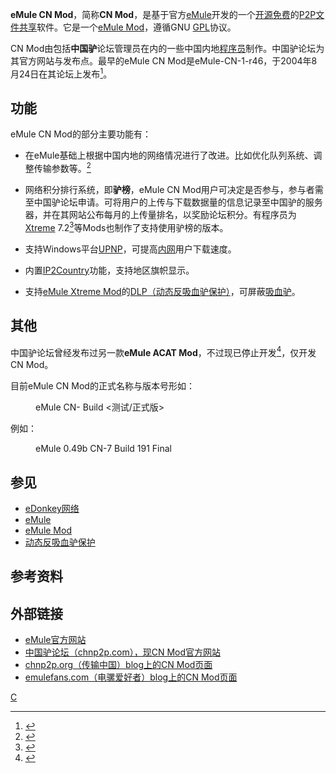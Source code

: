 {{noteTA
|G1=IT
}}
{{lowercase}}
{{Infobox Software
| name                   = eMule CN Mod
| logo                   = 
| screenshot             = [[File:Cnmod_screenshot.png|300px]]
| caption                = eMule 0.49b CN-7 Build 191 Final
| collapsible            = 
| author                 = 
| developer              = 中国驴论坛
| released               = {{release date and age|mf=yes|2004|08|24}}
| latest release version = 
| latest release date    = 
| latest preview version = 
| latest preview date    = 
| frequently updated     = Yes <!--发布版本更新？请不要编辑本页，只需点击版本号码！Release version update? Don't edit this page, just click on the version number!-->
| programming language   = [[C++|C++]]
| operating system       = [[Microsoft_Windows|Microsoft Windows]]
| platform               = 
| size                   = 
| language               = 多种语言（43种）
| status                 = 正在开发
| genre                  = [[P2P|P2P]][[文件共享|文件共享]]
| license                = [[GNU通用公共许可证|GNU通用公共许可证]]
| website                = [https://web.archive.org/web/20090831121204/http://www.chnp2p.com/ https://web.archive.org/web/20090831121204/http://www.chnp2p.com/]
}}
'''eMule CN Mod'''，简称'''CN Mod'''，是基于官方[[eMule|eMule]]开发的一个[[开源软件|开源]][[免费软件|免费]]的[[P2P|P2P]][[文件共享|文件共享]]软件。它是一个[[eMule_Mod|eMule Mod]]，遵循GNU [[GPL|GPL]]协议。

CN Mod由包括'''中国驴'''论坛管理员在内的一些中国内地[[程序员|程序员]]制作。中国驴论坛为其官方网站与发布点。最早的eMule CN Mod是eMule-CN-1-r46，于2004年8月24日在其论坛上发布<ref>{{cite web |url=http://www.chnp2p.com/viewthread.php?tid=44080&extra=page%3D1 |title=存档副本 |accessdate=2009-10-01 |deadurl=yes |archiveurl=https://web.archive.org/web/20120209225618/http://www.chnp2p.com/viewthread.php?tid=44080&extra=page%3D1 |archivedate=2012-02-09 }}</ref>。

== 功能 ==
eMule CN Mod的部分主要功能有：

* 在eMule基础上根据中国内地的网络情况进行了改进。比如优化队列系统、调整传输参数等。<ref>{{cite web| language =| publisher =| title =eMule 0.49b CN-7 Build 191 Final| url =http://www.chnp2p.com/viewthread.php?tid=257771&extra=page%3D1| author =| date =| accessdate =2009-10-01| deadurl =yes| archiveurl =https://web.archive.org/web/20110825233044/http://www.chnp2p.com/viewthread.php?tid=257771&extra=page%3D1| archivedate =2011-08-25}}</ref>

* 网络积分排行系统，即'''驴榜'''，eMule CN Mod用户可决定是否参与，参与者需至中国驴论坛申请。可将用户的上传与下载数据量的信息记录至中国驴的服务器，并在其网站公布每月的上传量排名，以奖励论坛积分。有程序员为[[Xtreme|Xtreme]] 7.2<ref>{{cite web| language =| publisher =| title =emule0.49c-Xtreme7.2 驴榜版本| url =http://www.chnp2p.com/viewthread.php?tid=602100&extra=page%3D1| author =| date =| accessdate =2009-10-01| deadurl =yes| archiveurl =https://web.archive.org/web/20100916005300/http://www.chnp2p.com/viewthread.php?tid=602100&extra=page%3D1| archivedate =2010-09-16}}</ref>等Mods也制作了支持使用驴榜的版本。

* 支持Windows平台[[UPNP|UPNP]]，可提高[[内网|内网]]用户下载速度。

* 内置[[IP2Country|IP2Country]]功能，支持地区旗帜显示。

* 支持[[eMule_Xtreme_Mod|eMule Xtreme Mod]]的[[动态反吸血驴保护|DLP（动态反吸血驴保护）]]，可屏蔽[[吸血驴|吸血驴]]。

== 其他 ==
中国驴论坛曾经发布过另一款'''eMule ACAT Mod'''，不过现已停止开发<ref>{{cite web |url=http://www.chnp2p.com/viewthread.php?tid=95525&extra=page%3D1 |title=存档副本 |accessdate=2009-10-01 |deadurl=yes |archiveurl=https://web.archive.org/web/20110902085528/http://www.chnp2p.com/viewthread.php?tid=95525&extra=page%3D1 |archivedate=2011-09-02 }}</ref>，仅开发CN Mod。

目前eMule CN Mod的正式名称与版本号形如：
:eMule <eMule版本号> CN-<CN Mod主版本号> Build <CN Mod修订版本号> <测试/正式版>
例如：
:eMule 0.49b CN-7 Build 191 Final

== 参见 ==
* [[eDonkey网络|eDonkey网络]]
* [[eMule|eMule]]
* [[eMule_Mod|eMule Mod]]
* [[动态反吸血驴保护|动态反吸血驴保护]]

== 参考资料 ==
{{Reflist}}

== 外部链接 ==
* [http://www.emule-project.net/ eMule官方网站]{{Wayback|url=http://www.emule-project.net/ |date=20080807114012 }}
* [https://web.archive.org/web/20090831121204/http://www.chnp2p.com/ 中国驴论坛（chnp2p.com），现CN Mod官方网站]
* [https://web.archive.org/web/20090612110120/http://www.chnp2p.org/topics/cn chnp2p.org（传输中国）blog上的CN Mod页面]
* [https://web.archive.org/web/20100705124746/http://emulefans.com/news/emule/cn-mod/ emulefans.com（电骡爱好者）blog上的CN Mod页面]

[[Category:eMule|C]]

{{eDonkey网络}}